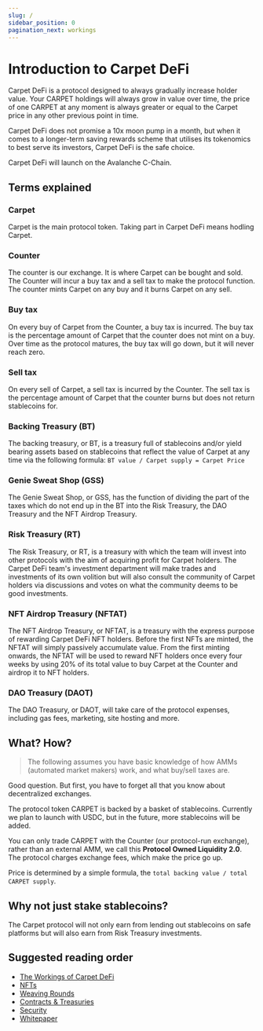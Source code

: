 ```yaml
---
slug: /
sidebar_position: 0
pagination_next: workings
---
```



# Introduction to Carpet DeFi

Carpet DeFi is a protocol designed to always gradually increase holder value.
Your CARPET holdings will always grow in value over time, the price of one CARPET at any moment is always greater or equal
to the Carpet price in any other previous point in time.

Carpet DeFi does not promise a 10x moon pump in a month, but when it comes to
a longer-term saving rewards scheme that utilises its tokenomics to best serve its
investors, Carpet DeFi is the safe choice.

Carpet DeFi will launch on the Avalanche C-Chain.

## Terms explained

### Carpet

Carpet is the main protocol token. Taking part in Carpet DeFi means hodling Carpet.

### Counter

The counter is our exchange. It is where Carpet can be bought and sold. The Counter will incur a buy tax and a sell tax to make the protocol function. The counter mints Carpet on any buy and it burns Carpet on any sell.

### Buy tax

On every buy of Carpet from the Counter, a buy tax is incurred. The buy tax is the percentage amount of Carpet that the counter does not mint on a buy. Over time as the protocol matures, the buy tax will go down, but it will never reach zero.

### Sell tax

On every sell of Carpet, a sell tax is incurred by the Counter. The sell tax is the percentage amount of Carpet that the counter burns but does not return stablecoins for.

### Backing Treasury (BT)

The backing treasury, or BT, is a treasury full of stablecoins and/or yield bearing assets based on stablecoins that reflect the value of Carpet at any time via the following formula: `BT value / Carpet supply = Carpet Price`

### Genie Sweat Shop (GSS)

The Genie Sweat Shop, or GSS, has the function of dividing the part of the taxes which do not end up in the BT into the Risk Treasury, the DAO Treasury and the NFT Airdrop Treasury.

### Risk Treasury (RT)

The Risk Treasury, or RT, is a treasury with which the team will invest into other protocols with the aim of acquiring profit for Carpet holders. The Carpet DeFi team's investment department will make trades and investments of its own volition but will also consult the community of Carpet holders via discussions and votes on what the community deems to be good investments.

### NFT Airdrop Treasury (NFTAT)

The NFT Airdrop Treasury, or NFTAT, is a treasury with the express purpose of rewarding Carpet DeFi NFT holders. Before the first NFTs are minted, the NFTAT will simply passively accumulate value. From the first minting onwards, the NFTAT will be used to reward NFT holders once every four weeks by using 20% of its total value to buy Carpet at the Counter and airdrop it to NFT holders.

### DAO Treasury (DAOT)

The DAO Treasury, or DAOT, will take care of the protocol expenses, including gas fees, marketing, site hosting and more.

## What? How?

> The following assumes you have basic knowledge of how AMMs (automated market makers) work, and what buy/sell taxes are.

Good question. But first, you have to forget all that you know about decentralized exchanges.

The protocol token CARPET is backed by a basket of stablecoins. Currently we plan to launch with USDC, but in the future, more stablecoins will be added.

You can only trade CARPET with the Counter (our protocol-run exchange), rather than an external AMM, we call this **Protocol Owned Liquidity 2.0**. The protocol charges exchange fees, which make the price go up.

Price is determined by a simple formula, the `total backing value / total CARPET supply`.

<Explanation />

## Why not just stake stablecoins?

The Carpet protocol will not only earn from lending out stablecoins on safe platforms but will also earn from Risk Treasury investments.

## Suggested reading order

- [The Workings of Carpet DeFi](/workings)
- [NFTs](/nfts)
- [Weaving Rounds](/weaving)
- [Contracts & Treasuries](/treasuries)
- [Security](/security)
- [Whitepaper](/whitepaper)
